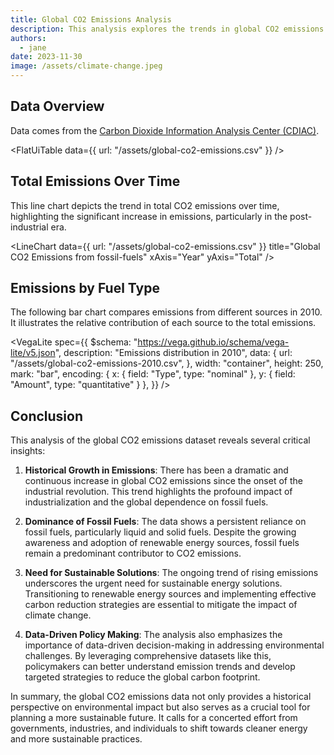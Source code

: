 ```yaml
---
title: Global CO2 Emissions Analysis
description: This analysis explores the trends in global CO2 emissions from 1751, examining the contributions from different fuel sources and other factors.
authors:
  - jane
date: 2023-11-30
image: /assets/climate-change.jpeg
---
```


## Data Overview

Data comes from the [Carbon Dioxide Information Analysis Center (CDIAC)](http://cdiac.esd.ornl.gov/).

<FlatUiTable data={{ url: "/assets/global-co2-emissions.csv" }} />

## Total Emissions Over Time

This line chart depicts the trend in total CO2 emissions over time, highlighting the significant increase in emissions, particularly in the post-industrial era.

<LineChart 
  data={{ url: "/assets/global-co2-emissions.csv" }}
  title="Global CO2 Emissions from fossil-fuels"
  xAxis="Year"
  yAxis="Total"
/>

## Emissions by Fuel Type

The following bar chart compares emissions from different sources in 2010. It illustrates the relative contribution of each source to the total emissions.

<VegaLite
  spec={{
    $schema: "https://vega.github.io/schema/vega-lite/v5.json",
    description: "Emissions distribution in 2010",
    data: {
      url: "/assets/global-co2-emissions-2010.csv",
    },
    width: "container",
    height: 250,
    mark: "bar",
    encoding: {
      x: { field: "Type", type: "nominal" },
      y: { field: "Amount", type: "quantitative" }
    },
  }}
/>

## Conclusion

This analysis of the global CO2 emissions dataset reveals several critical insights:

1. **Historical Growth in Emissions**: There has been a dramatic and continuous increase in global CO2 emissions since the onset of the industrial revolution. This trend highlights the profound impact of industrialization and the global dependence on fossil fuels.
    
2. **Dominance of Fossil Fuels**: The data shows a persistent reliance on fossil fuels, particularly liquid and solid fuels. Despite the growing awareness and adoption of renewable energy sources, fossil fuels remain a predominant contributor to CO2 emissions.
    
3. **Need for Sustainable Solutions**: The ongoing trend of rising emissions underscores the urgent need for sustainable energy solutions. Transitioning to renewable energy sources and implementing effective carbon reduction strategies are essential to mitigate the impact of climate change.
    
4. **Data-Driven Policy Making**: The analysis also emphasizes the importance of data-driven decision-making in addressing environmental challenges. By leveraging comprehensive datasets like this, policymakers can better understand emission trends and develop targeted strategies to reduce the global carbon footprint.
    
In summary, the global CO2 emissions data not only provides a historical perspective on environmental impact but also serves as a crucial tool for planning a more sustainable future. It calls for a concerted effort from governments, industries, and individuals to shift towards cleaner energy and more sustainable practices.